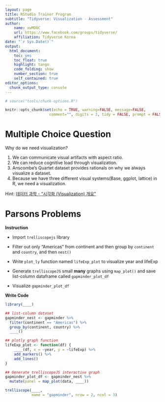 ```yaml
---
layout: page
title: RStudio Trainer Program
subtitle: "Tidyverse: Visualization - Assessment"
author:
    name: xwMOOC
    url: https://www.facebook.com/groups/tidyverse/
    affiliation: Tidyverse Korea
date: "`r Sys.Date()`"
output:
  html_document: 
    toc: yes
    toc_float: true
    highlight: tango
    code_folding: show
    number_section: true
    self_contained: true
editor_options: 
  chunk_output_type: console
---
```

 
``` r
# source("tools/chunk-options.R")

knitr::opts_chunk$set(echo = TRUE, warning=FALSE, message=FALSE,
                    comment="", digits = 3, tidy = FALSE, prompt = FALSE, fig.align = 'center')

```

# Multiple Choice Question {#viz-multiple-choice}

Why do we need visualization?

1. We can communicate visual artifacts with aspect ratio.
1. We can reduce cognitive load through visualization. 
1. Anscombe’s Quartet dataset provides rationals on why we always visualize a dataset.
1. Because we have three different visual systems(Base, ggplot, lattice) in R, we need a visualization.

Hint: [데이터 과학 - "시각화 (Visualization) 개요"](https://statkclee.github.io/viz/viz.html)


# Parsons Problems {#viz-parsons-problem}

<div class = "row">
  <div class = "col-md-4">
**Instruction**

- Import `trelliscopejs` library
- Filter out only "Americas" from continent and then group by `continent` and `country`, and then `nest()`
- Write `plot_ly` function named `lifeExp_plot` to visualize year and lifeExp
- Generate `trelliscopeJS` small **many** graphs using `map_plot()` and save list-column dataframe called `gapminder_plot_df`
- Visualize `gapminder_plot_df`

  </div>
  <div class = "col-md-8">
**Write Code**

```r
library(____)

## list-column dataset
gapminder_nest <- gapminder %>% 
  filter(continent == "Americas") %>% 
  group_by(continent, country) %>% 
  ____()

## plotly graph function
lifeExp_plot <- function(df) {
    ____(df, x = ~year, y = ~lifeExp) %>% 
    add_markers() %>% 
    add_lines()
}

## Generate trelliscopeJS interactive graph 
gapminder_plot_df <- gapminder_nest %>% 
  mutate(panel = map_plot(data, ____))

trelliscope(____,
            name = "gapminder", nrow = 2, ncol = 3)

```

  </div>
</div>




